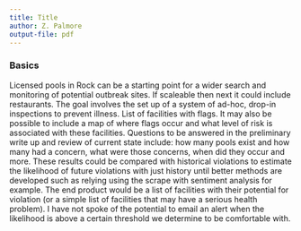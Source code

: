 ```yaml
---
title: Title
author: Z. Palmore
output-file: pdf
---
```


### Basics

Licensed pools in Rock can be a starting point for a wider search and monitoring of potential outbreak sites. If scaleable then next it could include restaurants. The goal involves the set up of a system of ad-hoc, drop-in inspections to prevent illness. List of facilities with flags. It may also be possible to include a map of where flags occur and what level of risk is associated with these facilities. Questions to be answered in the preliminary write up and review of current state include: how many pools exist and how many had a concern, what were those concerns, when did they occur and more. These results could be compared with historical violations to estimate the likelihood of future violations with just history until better methods are developed such as relying using the scrape with sentiment analysis for example. The end product would be a list of facilities with their potential for violation (or a simple list of facilities that may have a serious health problem). I have not spoke of the potential to email an alert when the likelihood is above a certain threshold we determine to be comfortable with.
